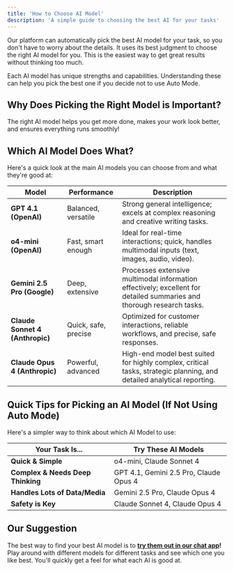 ```yaml
---
title: 'How to Choose AI Model'
description: 'A simple guide to choosing the best AI for your tasks'
---
```


<Card title="Start with Auto Mode" icon="robot" horizontal>
Our platform can automatically pick the best AI model for your task, so you don't have to worry about the details. It uses its best judgment to choose the right AI model for you. This is the easiest way to get great results without thinking too much.
</Card>

Each AI model has unique strengths and capabilities. Understanding these can help you pick the best one if you decide not to use Auto Mode.

## Why Does Picking the Right Model is Important?

The right AI model helps you get more done, makes your work look better, and ensures everything runs smoothly!

## Which AI Model Does What?

Here's a quick look at the main AI models you can choose from and what they're good at:

| Model                           | Performance          | Description                                                                                                           |
| ------------------------------- | -------------------- | --------------------------------------------------------------------------------------------------------------------- |
| **GPT 4.1 (OpenAI)**            | Balanced, versatile  | Strong general intelligence; excels at complex reasoning and creative writing tasks.                                  |
| **o4-mini (OpenAI)**            | Fast, smart enough   | Ideal for real-time interactions; quick, handles multimodal inputs (text, images, audio, video).                      |
| **Gemini 2.5 Pro (Google)**     | Deep, extensive      | Processes extensive multimodal information effectively; excellent for detailed summaries and thorough research tasks. |
| **Claude Sonnet 4 (Anthropic)** | Quick, safe, precise | Optimized for customer interactions, reliable workflows, and precise, safe responses.                                 |
| **Claude Opus 4 (Anthropic)**   | Powerful, advanced   | High-end model best suited for highly complex, critical tasks, strategic planning, and detailed analytical reporting. |

## Quick Tips for Picking an AI Model (If Not Using Auto Mode)

Here's a simpler way to think about which AI Model to use:

| Your Task Is...          | Try These AI Models                                     |
|--------------------------|---------------------------------------------------------|
| **Quick & Simple**       | o4-mini, Claude Sonnet 4                                |
| **Complex & Needs Deep Thinking** | GPT 4.1, Gemini 2.5 Pro, Claude Opus 4               |
| **Handles Lots of Data/Media** | Gemini 2.5 Pro, Claude Opus 4                          |
| **Safety is Key**        | Claude Sonnet 4, Claude Opus 4                           |

## Our Suggestion

The best way to find your best AI model is to **[try them out in our chat app](https://www.aidocmaker.com/chat)!** Play around with different models for different tasks and see which one you like best. You'll quickly get a feel for what each AI is good at.
